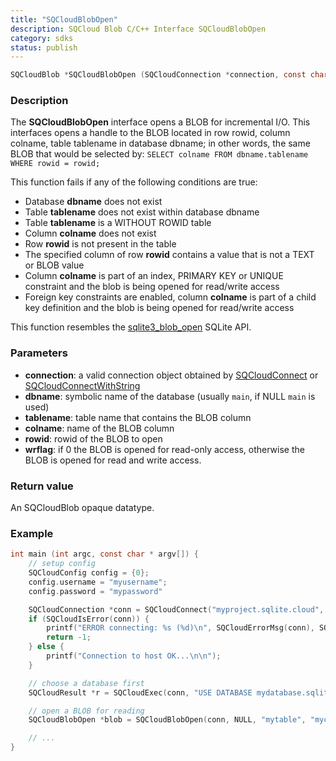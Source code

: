 ```yaml
---
title: "SQCloudBlobOpen"
description: SQCloud Blob C/C++ Interface SQCloudBlobOpen
category: sdks
status: publish
---
```


```c
SQCloudBlob *SQCloudBlobOpen (SQCloudConnection *connection, const char *dbname, const char *tablename, const char *colname, int64_t rowid, bool wrflag);
```

### Description
The **SQCloudBlobOpen** interface opens a BLOB for incremental I/O. This interfaces opens a handle to the BLOB located in row rowid, column colname, table tablename in database dbname; in other words, the same BLOB that would be selected by: `SELECT colname FROM dbname.tablename WHERE rowid = rowid;`

This function fails if any of the following conditions are true:
* Database **dbname** does not exist
* Table **tablename** does not exist within database dbname
* Table **tablename** is a WITHOUT ROWID table
* Column **colname** does not exist
* Row **rowid** is not present in the table
* The specified column of row **rowid** contains a value that is not a TEXT or BLOB value
* Column **colname** is part of an index, PRIMARY KEY or UNIQUE constraint and the blob is being opened for read/write access
* Foreign key constraints are enabled, column **colname** is part of a child key definition and the blob is being opened for read/write access

This function resembles the <a href="https://www.sqlite.org/c3ref/blob_open.html" target="_blank">sqlite3_blob_open</a> SQLite API. 

### Parameters
* **connection**: a valid connection object obtained by [SQCloudConnect](/docs/sqlite-cloud/sdks/c/sqcloudconnect) or [SQCloudConnectWithString](/docs/sqlite-cloud/sdks/c/sqcloudconnectwithstring)
* **dbname**: symbolic name of the database (usually `main`, if NULL `main` is used)
* **tablename**: table name that contains the BLOB column 
* **colname**: name of the BLOB column
* **rowid**: rowid of the BLOB to open
* **wrflag**: if 0 the BLOB is opened for read-only access, otherwise the BLOB is opened for read and write access.


### Return value
An SQCloudBlob opaque datatype.

### Example
```c
int main (int argc, const char * argv[]) {
    // setup config
    SQCloudConfig config = {0};
    config.username = "myusername";
    config.password = "mypassword"

    SQCloudConnection *conn = SQCloudConnect("myproject.sqlite.cloud", SQCLOUD_DEFAULT_PORT, &config);
    if (SQCloudIsError(conn)) {
        printf("ERROR connecting: %s (%d)\n", SQCloudErrorMsg(conn), SQCloudErrorCode(conn));
        return -1;
    } else {
        printf("Connection to host OK...\n\n");
    }

    // choose a database first
    SQCloudResult *r = SQCloudExec(conn, "USE DATABASE mydatabase.sqlite;");

    // open a BLOB for reading
    SQCloudBlobOpen *blob = SQCloudBlobOpen(conn, NULL, "mytable", "mycolumn", 1, 0);

    // ...
}
```